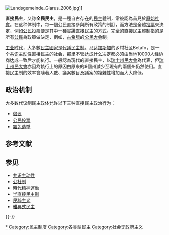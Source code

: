 [[File:Landsgemeinde_Glarus_2006.jpg|thumb]]]]
{{expand|time=2014-05-15T09:42:53+00:00}}
{{民主}}
{{Forms of government}}

'''直接民主'''，又称'''全民民主'''，是一種自古存在的[[民主|民主]]體制，常被認為首見於[[原始社會|原始社會]]。在这种体制中，每一個公民直接參與所有政策的制訂，而方法是全體[[投票|投票]]來決定，例如[[公民投票|公民投票]]便是其中一種實踐直接民主的方式。完全的直接民主體制指的是所有[[公民|公民]]為政策做決定，例如，[[古希腊|古希腊]]的[[公民大会|公民大会]]制。

[[工业时代|工业时代]]，大多數[[民主國家|民主國家]]是[[代議民主制|代議民主制]]。{{Better source|reason=此處原本引用360doc為來源，為不可靠來源|date=2019年5月}}[[马达加斯加|马达加斯加]]的乡村社区Betafo，是一个[[共识主动性|共识主动性]]直接民主的社会，那里不管达成什么决定都必须由当地10000人经协商达成一致后才能执行。一般認為現代的直接民主，以[[瑞士|瑞士]][[州民大會|州民大會]]為代表，但[[瑞士|瑞士]][[州民大會|州民大會]]亦因為執行上的原因由原來的8個州減少至現有的兩個州仍然使用。直接民主制的效率會隨著人數、議案數目及議案的複雜性增加而大大降低。

==政治机制==
大多数代议制民主政体允许以下三种直接民主政治行为：
* [[倡议|倡议]] 
* [[公民投票|公民投票]]
* [[罢免选举|罢免选举]]

==参考文献==
{{Reflist}}

== 参见 ==
{{Portal box|政治}}
* [[共识主动性|共识主动性]]
* [[公社制|公社制]]
* [[時代精神運動|時代精神運動]]
* [[半直接民主制|半直接民主制]]
* [[民粹主义|民粹主义]]
*[[雅典式民主|雅典式民主]]

{{-}}
{{Authority control}}

[[Category:直接民主|*]]
[[Category:民主制度|Category:民主制度]]
[[Category:各类型民主|Category:各类型民主]]
[[Category:社会无政府主义|Category:社会无政府主义]]